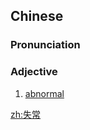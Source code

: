 ==Chinese==
{{zh-forms}}

===Pronunciation===
{{zh-pron
|m=shīcháng
|c=sat1 soeng4
|mn=qz,tw,xm:sit-siông/zz:sit-siâng
|cat=a
}}

===Adjective===
{{zh-adj}}

# [[abnormal]]

[[zh:失常]]